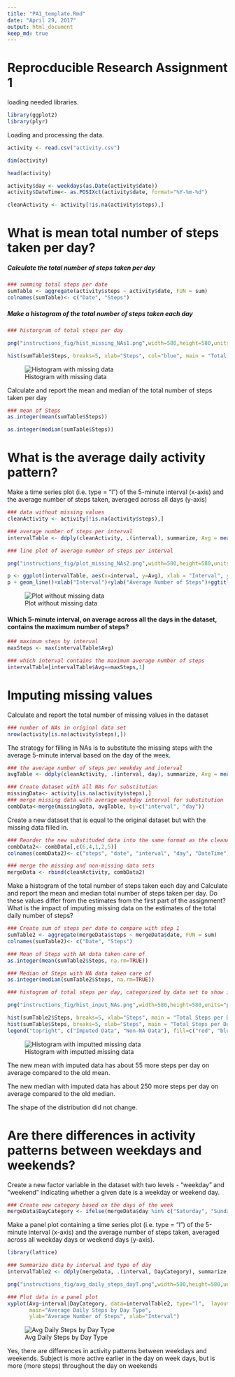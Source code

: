 ---
title: "PA1_template.Rmd"
date: "April 29, 2017"
output: html_document
keep_md: true
---
# Reprocducible Research Assignment 1

loading needed libraries.
```{r echo = TRUE}
library(ggplot2)
library(plyr)
```

Loading and processing the data.
```{r echo = TRUE}
activity <- read.csv("activity.csv")

dim(activity)

head(activity)

activity$day <- weekdays(as.Date(activity$date))
activity$DateTime<- as.POSIXct(activity$date, format="%Y-%m-%d")

cleanActivity <- activity[!is.na(activity$steps),]
```

# What is mean total number of steps taken per day?

##### Calculate the total number of steps taken per day
```{r echo = TRUE}
### summing total steps per date
sumTable <- aggregate(activity$steps ~ activity$date, FUN = sum)
colnames(sumTable)<- c("Date", "Steps")
```

##### Make a histogram of the total number of steps taken each day
```{r echo = TRUE}
### historgram of total steps per day

png("instructions_fig/hist_missing_NAs1.png",width=580,height=580,units="px")

hist(sumTable$Steps, breaks=5, xlab="Steps", col="blue", main = "Total Steps Per Day Without Missing Data")
```

![Histogram with missing data](https://github.com/ennismDiplo/RepData_PeerAssessment1/tree/master/instructions_fig/hist_missing_NAs1.png)


Calculate and report the mean and median of the total number of steps taken per day
```{r echo = TRUE}
### mean of Steps
as.integer(mean(sumTable$Steps))

as.integer(median(sumTable$Steps))
```

# What is the average daily activity pattern?

Make a time series plot (i.e. type = "l") of the 5-minute interval (x-axis) and the average number of steps taken, averaged across all days (y-axis)

```{r echo = TRUE}
### data without missing values
cleanActivity <- activity[!is.na(activity$steps),]

### average number of steps per interval
intervalTable <- ddply(cleanActivity, .(interval), summarize, Avg = mean(steps))

### line plot of average number of steps per interval

png("instructions_fig/plot_missing_NAs2.png",width=580,height=580,units="px")

p <- ggplot(intervalTable, aes(x=interval, y=Avg), xlab = "Interval", ylab="Average Number of Steps")
p + geom_line()+xlab("Interval")+ylab("Average Number of Steps")+ggtitle("Average Number of Steps per Interval")
```

![Plot without missing data](https://github.com/ennismDiplo/RepData_PeerAssessment1/tree/master/instructions_fig/plot_missing_NAs2.png)


#### Which 5-minute interval, on average across all the days in the dataset, contains the maximum number of steps?

```{r echo = TRUE}
### maximum steps by interval
maxSteps <- max(intervalTable$Avg)

### which interval contains the maximum average number of steps
intervalTable[intervalTable$Avg==maxSteps,1]
```

# Imputing missing values

Calculate and report the total number of missing values in the dataset 

```{r echo = TRUE}
### number of NAs in original data set
nrow(activity[is.na(activity$steps),])
```

The strategy for filling in NAs is to substitute the missing steps with the average 5-minute interval based on the day of the week.
```{r echo = TRUE}
### the average number of steps per weekday and interval
avgTable <- ddply(cleanActivity, .(interval, day), summarize, Avg = mean(steps))

### Create dataset with all NAs for substitution
missingData<- activity[is.na(activity$steps),]
### merge missing data with average weekday interval for substitution
combData<-merge(missingData, avgTable, by=c("interval", "day"))
```

Create a new dataset that is equal to the original dataset but with the missing data filled in.
```{r echo = TRUE}
### Reorder the new substituded data into the same format as the cleanActivity data set
combData2<- combData[,c(6,4,1,2,5)]
colnames(combData2)<- c("steps", "date", "interval", "day", "DateTime")

### merge the missing and non-missing data sets
mergeData <- rbind(cleanActivity, combData2)
```

Make a histogram of the total number of steps taken each day and Calculate and report the mean and median total number of steps taken per day. Do these values differ from the estimates from the first part of the assignment? What is the impact of imputing missing data on the estimates of the total daily number of steps?
```{r echo = TRUE}
### Create sum of steps per date to compare with step 1
sumTable2 <- aggregate(mergeData$steps ~ mergeData$date, FUN = sum)
colnames(sumTable2)<- c("Date", "Steps")

### Mean of Steps with NA data taken care of
as.integer(mean(sumTable2$Steps, na.rm=TRUE))

### Median of Steps with NA data taken care of
as.integer(median(sumTable2$Steps, na.rm=TRUE))
```


```{r echo = TRUE}
### histogram of total steps per day, categorized by data set to show impact

png("instructions_fig/hist_input_NAs.png",width=580,height=580,units="px")

hist(sumTable2$Steps, breaks=5, xlab="Steps", main = "Total Steps per Day with Missing Data", col="red")
hist(sumTable$Steps, breaks=5, xlab="Steps", main = "Total Steps per Day With Missing Data", col="blue", add=T)
legend("topright", c("Imputed Data", "Non-NA Data"), fill=c("red", "blue") )
```


![Histogram with imputted missing data](https://github.com/ennismDiplo/RepData_PeerAssessment1/tree/master/instructions_fig/hist_input_NAs.png)



The new mean with imputed data has about 55 more steps per day on average compared to the old mean. 

The new median with imputed data has about 250 more steps per day on average compared to the old median.

The shape of the distribution did not change.


# Are there differences in activity patterns between weekdays and weekends?

Create a new factor variable in the dataset with two levels - "weekday" and "weekend" indicating whether a given date is a weekday or weekend day.
```{r echo = TRUE}
### Create new category based on the days of the week
mergeData$DayCategory <- ifelse(mergeData$day %in% c("Saturday", "Sunday"), "Weekend", "Weekday")
```

Make a panel plot containing a time series plot (i.e. type = "l") of the 5-minute interval (x-axis) and the average number of steps taken, averaged across all weekday days or weekend days (y-axis).
```{r echo = TRUE}
library(lattice) 

### Summarize data by interval and type of day
intervalTable2 <- ddply(mergeData, .(interval, DayCategory), summarize, Avg = mean(steps))

png("instructions_fig/avg_daily_steps_dayT.png",width=580,height=580,units="px")

### Plot data in a panel plot
xyplot(Avg~interval|DayCategory, data=intervalTable2, type="l",  layout = c(1,2),
       main="Average Daily Steps by Day Type", 
       ylab="Average Number of Steps", xlab="Interval")
```

![Avg Daily Steps by Day Type](https://github.com/ennismDiplo/RepData_PeerAssessment1/tree/master/instructions_fig/avg_daily_steps_dayT.png)

Yes, there are differences in activity patterns between weekdays and weekends. 
Subject is more active earlier in the day on week days, but is more  (more steps) throughout the day on weekends 

